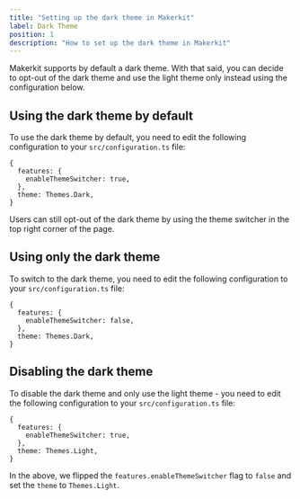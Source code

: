 ```yaml
---
title: "Setting up the dark theme in Makerkit"
label: Dark Theme
position: 1
description: "How to set up the dark theme in Makerkit"
---
```


Makerkit supports by default a dark theme. With that said, you can decide to opt-out of the dark theme and use the light theme only instead using the configuration below.

## Using the dark theme by default

To use the dark theme by default, you need to edit the following configuration to your `src/configuration.ts` file:

```tsx title="src/configuration.ts"
{
  features: {
    enableThemeSwitcher: true,
  },
  theme: Themes.Dark,
}
```

Users can still opt-out of the dark theme by using the theme switcher in the top right corner of the page.

## Using only the dark theme

To switch to the dark theme, you need to edit the following configuration to your `src/configuration.ts` file:

```tsx title="src/configuration.ts"
{
  features: {
    enableThemeSwitcher: false,
  },
  theme: Themes.Dark,
}
```

## Disabling the dark theme

To disable the dark theme and only use the light theme - you need to edit the following configuration to your `src/configuration.ts` file:

```tsx title="src/configuration.ts"
{
  features: {
    enableThemeSwitcher: true,
  },
  theme: Themes.Light,
}
```

In the above, we flipped the `features.enableThemeSwitcher` flag to `false` and
set the `theme` to `Themes.Light`.
